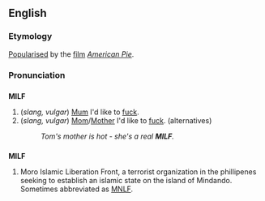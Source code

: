 ==English==

===Etymology===
[[Popularise]]d by the [[film]] ''[[w:American Pie_(movie)|American Pie]]''.

===Pronunciation===
{{substub}}<!--I'm never gonna get the hang of pronunciations.  This is just like MILK without the K, + an F-->

==={{Acronym}}===
'''MILF'''
# (''slang, vulgar'') [[Mum]] I'd like to [[fuck]].<!--plural or singular?-->
# (''slang, vulgar'') [[Mom]]/[[Mother]] I'd like to [[fuck]]. (alternatives) 
#:''Tom's mother is hot - she's a real '''MILF'''.''

==={{Abbreviation}}===
'''MILF'''
<!--I wonder if this is an initialism, or spoken at all?-->
# Moro Islamic Liberation Front, a terrorist organization in the phillipenes seeking to establish an islamic state on the island of Mindando.  Sometimes abbreviated as [[MNLF]].